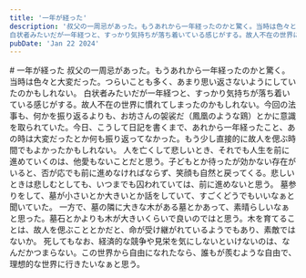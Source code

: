 ```yaml
---
title: '一年が経った'
description: '叔父の一周忌があった。もうあれから一年経ったのかと驚く。当時は色々と大変だった。つらいことも多く、あまり思い返さないようにしていたのかもしれない。  
白状者みたいだが一年経つと、すっかり気持ちが落ち着いている感じがする。故人不在の世界に慣れてしまったのかもしれない。今回の法事も、何かを振り返るよりも、お坊さんの袈裟だ（鳳凰のような鶏）とかに意識を取られていた。今日、こうして日記を書くまで、あれから一年経ったこと、あの時は大変だったとか何も振り返ってなかった。もう少し直接的に故人を偲ぶ時間でもよかったかもしれない。'
pubDate: 'Jan 22 2024'
---
```



<VBlock column="auto" class='spaceTop'>
# 一年が経った
叔父の一周忌があった。もうあれから一年経ったのかと驚く。当時は色々と大変だった。つらいことも多く、あまり思い返さないようにしていたのかもしれない。  
白状者みたいだが一年経つと、すっかり気持ちが落ち着いている感じがする。故人不在の世界に慣れてしまったのかもしれない。今回の法事も、何かを振り返るよりも、お坊さんの袈裟だ（鳳凰のような鶏）とかに意識を取られていた。今日、こうして日記を書くまで、あれから一年経ったこと、あの時は大変だったとか何も振り返ってなかった。もう少し直接的に故人を偲ぶ時間でもよかったかもしれない。  
人を亡くして悲しいとき、それでも人生を前に進めていくのは、他愛もないことだと思う。子どもとか待ったが効かない存在がいると、否が応でも前に進めなければならず、笑顔も自然と戻ってくる。悲しいときは悲しむとしても、いつまでも囚われていては、前に進めないと思う。  
墓参りをして、墓が小さいとか大きいとか話をしていて、すごくどうでもいいなぁと聞いていた。  
一方で、墓の隣に大きな木がある墓とかあって、素晴らしいなぁと思った。墓石とかよりも木が大きいくらいで良いのではと思う。木を育てることは、故人を偲ぶこととかだと、命が受け継がれているようでもあり、素敵ではないか。  
死してもなお、経済的な競争や見栄を気にしないといけないのは、なんだかつまらない。この世界から自由になれたなら、誰もが羨むような自由で、理想的な世界に行きたいなぁと思う。
</VBlock>